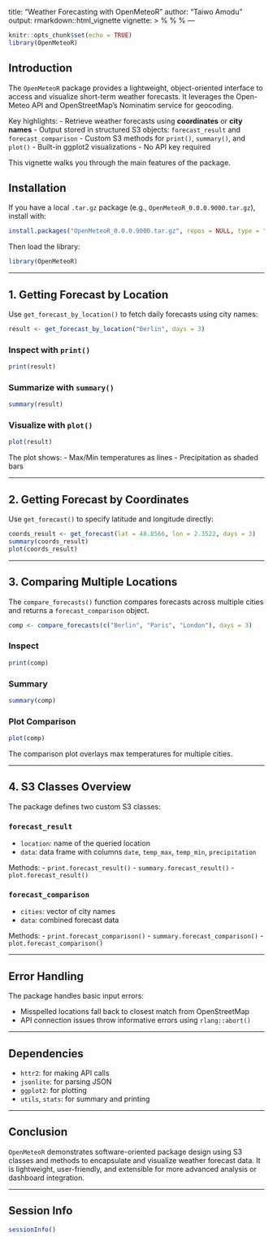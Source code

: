 
title: "Weather Forecasting with OpenMeteoR"
author: "Taiwo Amodu"
output: rmarkdown::html_vignette
vignette: >
  %\VignetteIndexEntry{Weather Forecasting with OpenMeteoR}
  %\VignetteEngine{knitr::rmarkdown}
  %\VignetteEncoding{UTF-8}
---

```r
knitr::opts_chunk$set(echo = TRUE)
library(OpenMeteoR)
```

## Introduction

The `OpenMeteoR` package provides a lightweight, object-oriented interface to access and visualize short-term weather forecasts. It leverages the Open-Meteo API and OpenStreetMap's Nominatim service for geocoding.

Key highlights:
- Retrieve weather forecasts using **coordinates** or **city names**
- Output stored in structured S3 objects: `forecast_result` and `forecast_comparison`
- Custom S3 methods for `print()`, `summary()`, and `plot()`
- Built-in ggplot2 visualizations
- No API key required

This vignette walks you through the main features of the package.

## Installation

If you have a local `.tar.gz` package (e.g., `OpenMeteoR_0.0.0.9000.tar.gz`), install with:

```r
install.packages("OpenMeteoR_0.0.0.9000.tar.gz", repos = NULL, type = "source")
```

Then load the library:

```r
library(OpenMeteoR)
```

---

## 1. Getting Forecast by Location

Use `get_forecast_by_location()` to fetch daily forecasts using city names:

```r
result <- get_forecast_by_location("Berlin", days = 3)
```

### Inspect with `print()`

```r
print(result)
```

### Summarize with `summary()`

```r
summary(result)
```

### Visualize with `plot()`

```r
plot(result)
```

The plot shows:
- Max/Min temperatures as lines
- Precipitation as shaded bars

---

## 2. Getting Forecast by Coordinates

Use `get_forecast()` to specify latitude and longitude directly:

```r
coords_result <- get_forecast(lat = 48.8566, lon = 2.3522, days = 3)
summary(coords_result)
plot(coords_result)
```

---

## 3. Comparing Multiple Locations

The `compare_forecasts()` function compares forecasts across multiple cities and returns a `forecast_comparison` object.

```r
comp <- compare_forecasts(c("Berlin", "Paris", "London"), days = 3)
```

### Inspect

```r
print(comp)
```

### Summary

```r
summary(comp)
```

### Plot Comparison

```r
plot(comp)
```

The comparison plot overlays max temperatures for multiple cities.

---

## 4. S3 Classes Overview

The package defines two custom S3 classes:

### `forecast_result`

- `location`: name of the queried location
- `data`: data frame with columns `date`, `temp_max`, `temp_min`, `precipitation`

Methods:
- `print.forecast_result()`
- `summary.forecast_result()`
- `plot.forecast_result()`

### `forecast_comparison`

- `cities`: vector of city names
- `data`: combined forecast data

Methods:
- `print.forecast_comparison()`
- `summary.forecast_comparison()`
- `plot.forecast_comparison()`

---

## Error Handling

The package handles basic input errors:

- Misspelled locations fall back to closest match from OpenStreetMap
- API connection issues throw informative errors using `rlang::abort()`

---

## Dependencies

- `httr2`: for making API calls
- `jsonlite`: for parsing JSON
- `ggplot2`: for plotting
- `utils`, `stats`: for summary and printing

---

## Conclusion

`OpenMeteoR` demonstrates software-oriented package design using S3 classes and methods to encapsulate and visualize weather forecast data. It is lightweight, user-friendly, and extensible for more advanced analysis or dashboard integration.

---

## Session Info

```r
sessionInfo()
```
